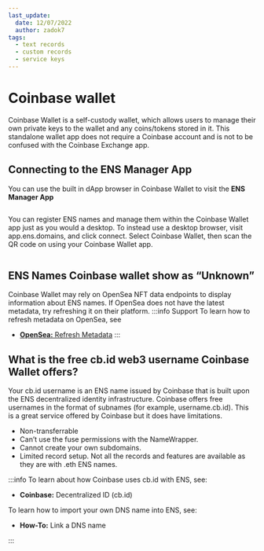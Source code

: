 ```yaml
---
last_update:
  date: 12/07/2022
  author: zadok7
tags:
  - text records
  - custom records
  - service keys
---
```


# Coinbase wallet
Coinbase Wallet is a self-custody wallet, which allows users to manage their own private keys to the wallet and any coins/tokens stored in it. This standalone wallet app does not require a Coinbase account and is not to be confused with the Coinbase Exchange app.

## Connecting to the ENS Manager App
You can use the built in dApp browser in Coinbase Wallet to visit the <Link to="https://app.ens.domains"><b>ENS Manager App</b></Link>

<Image img="/img/coinbase-wallet-1.jpg" width={400}/>

You can register ENS names and manage them within the Coinbase Wallet app just as you would a desktop.
To instead use a desktop browser, visit app.ens.domains, and click connect. Select Coinbase Wallet, then scan the QR code on using your Coinbase Wallet app.

<BrowserWindow url="app.ens.domains">
  <Image img="/img/coinbase-wallet-2.png"/>
</BrowserWindow>

## ENS Names Coinbase wallet show as “Unknown”
Coinbase Wallet may rely on OpenSea NFT data endpoints to display information about ENS names. If OpenSea does not have the latest metadata, try refreshing it on their platform.
:::info Support
To learn how to refresh metadata on OpenSea, see
 - [**OpenSea:** Refresh Metadata](/docs/faq/marketplaces/opensea#refresh-metadata)
:::

## What is the free cb.id web3 username Coinbase Wallet offers?
Your cb.id username is an ENS name issued by Coinbase that is built upon the ENS decentralized identity infrastructure. Coinbase offers free usernames in the format of subnames (for example, username.cb.id). This is a great service offered by Coinbase but it does have limitations.

 - Non-transferrable
 - Can’t use the fuse permissions with the NameWrapper.
 - Cannot create your own subdomains.
 - Limited record setup. Not all the records and features are available as they are with .eth ENS names.

:::info
To learn about how Coinbase uses cb.id with ENS, see:
 - <Link to="https://help.coinbase.com/en/wallet/managing-account/coinbase-ens-support"><b>Coinbase:</b> Decentralized ID (cb.id)</Link>

To learn how to import your own DNS name into ENS, see:
 - <Link to="/docs/howto/link-dns-name"><b>How-To:</b> Link a DNS name</Link>
:::
